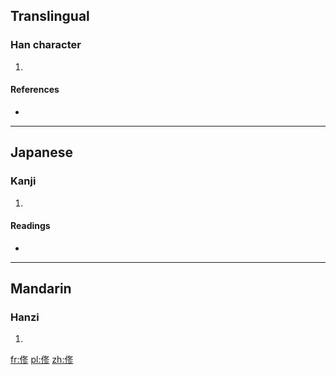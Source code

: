 ==Translingual==

===Han character===
{{Han char|rn=9|rad=人|as=07|sn=9|four=|canj=人竹水竹 (OHEH)}}

# {{defn|Han|sort=人07}}

====References====
* {{Han ref|kx=0106.041|dkj=00716|dj=0225.060|hdz=10152.010|uh=4FE2|ud=20450}}

----

==Japanese==

===Kanji===
{{ja-kanji|grade=|rs=人07}}

# {{defn|lang=ja|sort=人07}}

====Readings====
* {{ja-readings|on=[[しゅう]] (shū)|kun=[[おさめる]] (osameru), [[おさまる]] (osamaru)}}

----

==Mandarin==

===Hanzi===
{{cmn-hanzi|pin=[[liǎng]] ([[liang3]]), [[xiū]] ([[xiu1]])|wg=liang<sup>3</sup>, hsiu<sup>1</sup>}}

# {{defn|lang=cmn|sort=人07}}

[[fr:俢]]
[[pl:俢]]
[[zh:俢]]